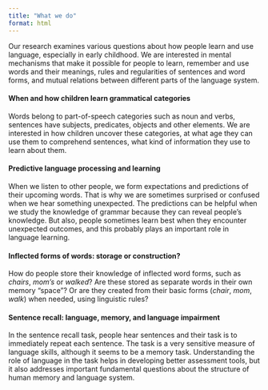 ```yaml
---
title: "What we do"
format: html
---
```

Our research examines various questions about how people learn and use language, especially in early childhood. We are interested in mental mechanisms that make it possible for people to learn, remember and use words and their meanings, rules and regularities of sentences and word forms, and mutual relations between different parts of the language system.

#### When and how children learn grammatical categories
Words belong to part-of-speech categories such as noun and verbs, sentences have subjects, predicates, objects and other elements. We are interested in how children uncover these categories, at what age they can use them to comprehend sentences, what kind of information they use to learn about them.

#### Predictive language processing and learning
When we listen to other people, we form expectations and predictions of their upcoming words. That is why we are sometimes surprised or confused when we hear something unexpected. The predictions can be helpful when we study the knowledge of grammar because they can reveal people's knowledge. But also, people sometimes learn best when they encounter unexpected outcomes, and this probably plays an important role in language learning.

#### Inflected forms of words: storage or construction?
How do people store their knowledge of inflected word forms, such as *chairs*, *mom's* or *walked*? Are these stored as separate words in their own memory "space"? Or are they created from their basic forms (*chair*, *mom*, *walk*) when needed, using linguistic rules?

#### Sentence recall: language, memory, and language impairment
In the sentence recall task, people hear sentences and their task is to immediately repeat each sentence. The task is a very sensitive measure of language skills, although it seems to be a memory task. Understanding the role of language in the task helps in developing better assessment tools, but it also addresses important fundamental questions about the structure of human memory and language system.